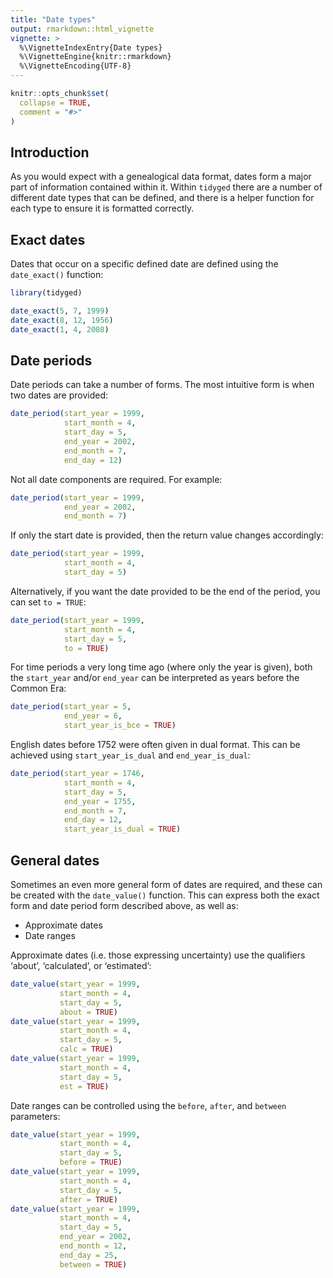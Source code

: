 ```yaml
---
title: "Date types"
output: rmarkdown::html_vignette
vignette: >
  %\VignetteIndexEntry{Date types}
  %\VignetteEngine{knitr::rmarkdown}
  %\VignetteEncoding{UTF-8}
---
```


```r
knitr::opts_chunk$set(
  collapse = TRUE,
  comment = "#>"
)
```

## Introduction

As you would expect with a genealogical data format, dates form a major part of information contained within it. Within `tidyged` there are a number of different date types that can be defined, and there is a helper function for each type to ensure it is formatted correctly.

## Exact dates

Dates that occur on a specific defined date are defined using the `date_exact()` function:

```r
library(tidyged)

date_exact(5, 7, 1999)
date_exact(8, 12, 1956)
date_exact(1, 4, 2008)
```

## Date periods

Date periods can take a number of forms. The most intuitive form is when two dates are provided:

```r
date_period(start_year = 1999, 
            start_month = 4, 
            start_day = 5, 
            end_year = 2002, 
            end_month = 7, 
            end_day = 12)
```

Not all date components are required. For example:

```r
date_period(start_year = 1999, 
            end_year = 2002, 
            end_month = 7)
```

If only the start date is provided, then the return value changes accordingly:

```r
date_period(start_year = 1999, 
            start_month = 4, 
            start_day = 5)
```

Alternatively, if you want the date provided to be the end of the period, you can set `to = TRUE`:

```r
date_period(start_year = 1999, 
            start_month = 4, 
            start_day = 5,
            to = TRUE)
```

For time periods a very long time ago (where only the year is given), both the `start_year` and/or `end_year` can be interpreted as years before the Common Era:

```r
date_period(start_year = 5, 
            end_year = 6,
            start_year_is_bce = TRUE)
```

English dates before 1752 were often given in dual format. This can be achieved using `start_year_is_dual` and `end_year_is_dual`:

```r
date_period(start_year = 1746, 
            start_month = 4, 
            start_day = 5, 
            end_year = 1755, 
            end_month = 7, 
            end_day = 12,
            start_year_is_dual = TRUE)
```

## General dates

Sometimes an even more general form of dates are required, and these can be created with the `date_value()` function. This can express both the exact form and date period form described above, as well as:

* Approximate dates
* Date ranges

Approximate dates (i.e. those expressing uncertainty) use the qualifiers 'about', 'calculated', or 'estimated':

```r
date_value(start_year = 1999, 
           start_month = 4, 
           start_day = 5, 
           about = TRUE)
date_value(start_year = 1999, 
           start_month = 4, 
           start_day = 5, 
           calc = TRUE)
date_value(start_year = 1999, 
           start_month = 4, 
           start_day = 5, 
           est = TRUE)
```

Date ranges can be controlled using the `before`, `after`, and `between` parameters:

```r
date_value(start_year = 1999, 
           start_month = 4, 
           start_day = 5, 
           before = TRUE)
date_value(start_year = 1999, 
           start_month = 4, 
           start_day = 5, 
           after = TRUE)
date_value(start_year = 1999, 
           start_month = 4, 
           start_day = 5, 
           end_year = 2002, 
           end_month = 12, 
           end_day = 25, 
           between = TRUE)
```


